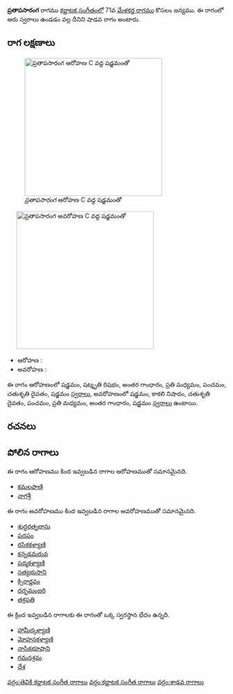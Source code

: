 {{Infobox ragam
	| name          	=  ప్రతాపసారంగ
	| synonym	    	= 
	| mela          	= 
	| chakra        	= 
	| janaka        	= 
	| type          	= శాడవ
	| arohanam      	= {{svaraC|S|R3|G3|M2|P|D2|S'}} 
	| avarohanam    	= {{svaraC|S'|N3|D2|P|M2|G3|S}}
	| jeeva         	=
	| chhaya        	=
	| nyasa         	=
	| vishesha      	= 
	| equivalent  		= 
}}
{{కర్ణాటక సంగీత రాగాలు}}
''' ప్రతాపసారంగ''' రాగము [[కర్ణాటక సంగీతం]]లో 71వ [[మేళకర్త రాగము]] కొసలం జన్యము.  ఈ రాగంలో ఆరు స్వరాలు ఉండడం వల్ల దీనిని షాడవ రాగం అంటారు.


==రాగ లక్షణాలు==
[[Image:pratapasaranga_ar_kb2wiki.png|thumb|right|316px|'' ప్రతాపసారంగ'' ఆరోహణ C వద్ద షడ్జమంతో]]
	[[Image:pratapasaranga_av_kb2wiki.png|thumb|right|316px|'' ప్రతాపసారంగ'' అవరోహణ C వద్ద షడ్జమంతో]]

* ఆరోహణ : {{svaraC|S|R3|G3|M2|P|D2|S'}} 
* అవరోహణ : {{svaraC|S'|N3|D2|P|M2|G3|S}}

ఈ రాగం ఆరోహణంలో షడ్జమం, షట్శృతి రిషభం, అంతర గాంధారం, ప్రతి మధ్యమం, పంచమం, చతుశృతి దైవతం, షడ్జమం [[స్వరాలు]], అవరోహణంలో షడ్జమం, కాకలి  నిషాదం, చతుశృతి దైవతం, పంచమం, ప్రతి మధ్యమం, అంతర గాంధారం, షడ్జమం [[స్వరాలు]] ఉంటాయి.

==రచనలు==



==పోలిన రాగాలు==
ఈ రాగం ఆరోహణము కింద ఇవ్వబడిన రాగాల ఆరోహణముతో సమానమైనది.
* [[కమలపాణి]]
* [[నాగశ్రీ]]

ఈ రాగం అవరోహణము కింద ఇవ్వబడిన రాగాల అవరోహణముతో సమానమైనది.
* [[శుద్ధరత్నభాను]]
* [[పదపం]]
* [[రసికకళ్యాణి]]
* [[కన్నడమరువ]]
* [[ పద్మకళ్యాణి]]
* [[సత్యభుసాని]]
* [[క్సిరార్ణవం]]
* [[దర్భమంజరి]]
* [[తక్రపతి]]

ఈ క్రింద ఇవ్వబడిన రాగాలకు ఈ రాగంతో ఒక్క స్వరస్థాన భేదం ఉన్నది.
* [[ హామీర్కళ్యాణి]]
* [[ మోహనకళ్యాణి]]
* [[నాసికభూషాని]]
* [[గమనశ్రమ]]
* [[దేశ]]



[[వర్గం:తెవికి కర్ణాటక సంగీత రాగాలు]]
[[వర్గం:కర్ణాటక సంగీత రాగాలు]]
[[వర్గం:శాడవ రాగాలు]]